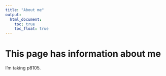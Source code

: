 ```yaml
---
title: "About me"
output: 
  html_document:
    toc: true
    toc_float: true
---
```


# This page has information about me

I'm taking p8105.